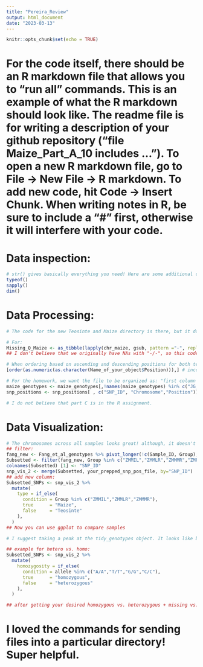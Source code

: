 ```yaml
---
title: "Pereira_Review"
output: html_document
date: "2023-03-13"
---
```


```r
knitr::opts_chunk$set(echo = TRUE)
```

# For the code itself, there should be an R markdown file that allows you to "run all" commands. This is an example of what the R markdown should look like. The readme file is for writing a description of your github repository ("file Maize_Part_A_10 includes ..."). To open a new R markdown file, go to File -> New File -> R markdown. To add new code, hit Code -> Insert Chunk. When writing notes in R, be sure to include a "#" first, otherwise it will interfere with your code. 

# Data inspection:
```r
# str() gives basically everything you need! Here are some additional commands that can help de-condense the characteristics:
typeof()
sapply()
dim()
```

# Data Processing:
```r
# The code for the new Teosinte and Maize directory is there, but it doesn't seem like it got ran (or committed and pushed). The files are "free floating" on github. I ran it, and it for sure works!

# For:
Missing_Q_Maize <- as_tibble(lapply(chr_maize, gsub, pattern ="-", replacement ="?", fixed = TRUE)) #replaces -/- for missing data with ?/?
## I don't believe that we originally have NAs with "-/-", so this code may not be necessary. 

# When ordering based on ascending and descending positions for both teosinte and maize, they are ordered based on the last few unit places (as in "12....", "13.......", "21...") . Here is some code that may help if placed into loop instead of arrange: 
[order(as.numeric(as.character(Name_of_your_object$Position))),] # incooperating as.numeric and as.character into your current code may also work. 

# For the homework, we want the file to be organized as: "first column is "SNP_ID", the second column is "Chromosome", the third column is "Position", and subsequent columns are genotype data from either maize or teosinte individuals". All other columns must be removed: 
maize_genotypes <- maize_genotypes[,!names(maize_genotypes) %in% c("JG_OTU", "Group")]
snp_positions <- snp_positions[ , c("SNP_ID", "Chromosome","Position")]

# I do not believe that part C is in the R assignment. 
```

# Data Visualization: 
```r
# The chromosomes across all samples looks great! although, it doesn't look like the original data, Fang_et_al_genotypes, got filtered for teosinte and maize Groups. For this portion of the assignment, we also want to compare samples (teosinte and maize). After you have filtered out your desired groups (summation of both teosinte and maize groups), create a new column based on sample. Note that this code begins after you remove the unecessary columns. 
## filter: 
fang_new <- Fang_et_al_genotypes %>% pivot_longer(!c(Sample_ID, Group), names_to="SNP_ID", values_to= "allele")
Subsetted <- filter(fang_new, Group %in% c("ZMMIL","ZMMLR","ZMMMR","ZMPBA","ZMPIL","ZMPJA"))
colnames(Subsetted) [1] <- "SNP_ID"
snp_vis_2 <- merge(Subsetted, your_prepped_snp_pos_file, by="SNP_ID")
## add new column: 
Subsetted_SNPs <- snp_vis_2 %>% 
  mutate(
    type = if_else(
      condition = Group %in% c("ZMMIL","ZMMLR","ZMMMR"), 
      true      = "Maize", 
      false     = "Teosinte"
    ), 
  )
## Now you can use ggplot to compare samples

# I suggest taking a peak at the tidy_genotypes object. It looks like both NA and homozygosity got placed under on header - it is best if they are seperated, sice we are asked to look at the proportion of heterozygous vs. homozygous site between each sample and group, and the proportion of missing values between each sample and group. Additionally, the first homozygosity/NA plot did not show up after typing Samples_Plot, which suggests it may not be functional. Using the above "mutate" code can also be used for homozygous vs. heterozygous, and NA vs. not missing. 

## example for hetero vs. homo: 
Subsetted_SNPs <- snp_vis_2 %>% 
  mutate(
    homozygosity = if_else(
      condition = allele %in% c("A/A","T/T","G/G","C/C"), 
      true      = "homozygous", 
      false     = "heterozygous"
    ), 
  )

## after getting your desired homozygous vs. heterozygous + missing vs. not_missing columns, you can you ggplot to do the comparisons. You seem to have ggplot down. 
```

# I loved the commands for sending files into a particular directory! Super helpful. 

